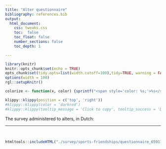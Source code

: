 ```yaml
---
title: "Alter questionnaire"
bibliography: references.bib
output: 
  html_document:
    css: tweaks.css
    toc:  false
    toc_float: false
    number_sections: false
    toc_depth: 1

---
```


```r
library(knitr)
knitr::opts_chunk$set(echo = TRUE)
opts_chunk$set(tidy.opts=list(width.cutoff=100),tidy=TRUE, warning = FALSE, message = FALSE,comment = "#>", cache=TRUE, class.source=c("test"), class.output=c("test3"))
options(width = 100)
rgl::setupKnitr()

colorize <- function(x, color) {sprintf("<span style='color: %s;'>%s</span>", color, x) }
```


```r
klippy::klippy(position = c('top', 'right'))
#klippy::klippy(color = 'darkred')
#klippy::klippy(tooltip_message = 'Click to copy', tooltip_success = 'Done')
```

The survey administered to alters, in Dutch:

----

<br>

```r
htmltools::includeHTML("./survey/sports-friendships/questionnaire_659119_nl.html")
```
